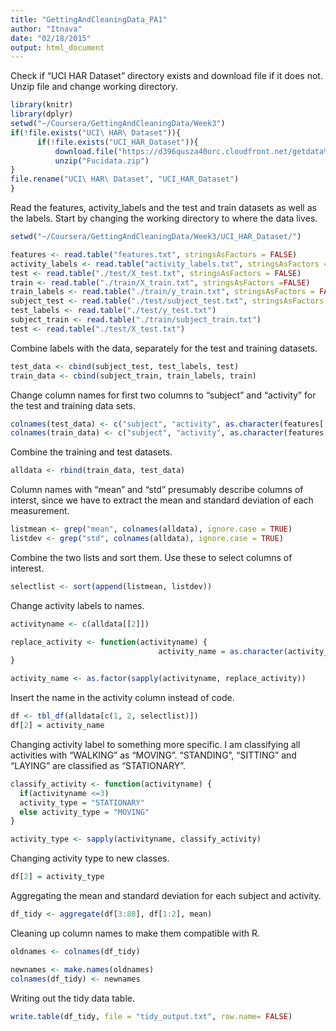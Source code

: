 ```yaml
---
title: "GettingAndCleaningData_PA1"
author: "Itnava"
date: "02/18/2015"
output: html_document
---
```


Check if "UCI HAR Dataset" directory exists and download file if it does not. Unzip file and change working directory. 

```r
library(knitr)
library(dplyr)
setwd("~/Coursera/GettingAndCleaningData/Week3")
if(!file.exists("UCI\ HAR\ Dataset")){
      if(!file.exists("UCI_HAR_Dataset")){
          download.file("https://d396qusza40orc.cloudfront.net/getdata%2Fprojectfiles%2FUCI%20HAR%20Dataset.zip", dest = "Fucidata.zip", mode = 'wb',method = "curl")
          unzip("Fucidata.zip")
}
file.rename("UCI\ HAR\ Dataset", "UCI_HAR_Dataset")
}

```
Read the features, activity_labels and the test and train datasets as well as the labels. Start by changing the working directory to where the data lives.

```r
setwd("~/Coursera/GettingAndCleaningData/Week3/UCI_HAR_Dataset/")

features <- read.table("features.txt", stringsAsFactors = FALSE)
activity_labels <- read.table("activity_labels.txt", stringsAsFactors = FALSE)
test <- read.table("./test/X_test.txt", stringsAsFactors = FALSE)
train <- read.table("./train/X_train.txt", stringsAsFactors =FALSE)
train_labels <- read.table("./train/y_train.txt", stringsAsFactors = FALSE)
subject_test <- read.table("./test/subject_test.txt", stringsAsFactors = FALSE)
test_labels <- read.table("./test/y_test.txt")
subject_train <- read.table("./train/subject_train.txt")
test <- read.table("./test/X_test.txt")
```

Combine labels with the data, separately for the test and training datasets.

```r
test_data <- cbind(subject_test, test_labels, test)
train_data <- cbind(subject_train, train_labels, train)
```

Change column names for first two columns to "subject" and "activity" for the test and training data sets.

```r
colnames(test_data) <- c("subject", "activity", as.character(features[,2]))
colnames(train_data) <- c("subject", "activity", as.character(features[,2]))
```

Combine the training and test datasets.

```r
alldata <- rbind(train_data, test_data)
```
Column names with "mean" and "std" presumably describe columns of interst, since we have to extract the mean and standard deviation of each measurement.

```r
listmean <- grep("mean", colnames(alldata), ignore.case = TRUE)
listdev <- grep("std", colnames(alldata), ignore.case = TRUE)

```
Combine the two lists and sort them. Use these to select columns of interest.

```r
selectlist <- sort(append(listmean, listdev))

```
Change activity labels to names.

```r

activityname <- c(alldata[[2]])

replace_activity <- function(activityname) {
                                 activity_name = as.character(activity_labels$V2[activityname])
}

activity_name <- as.factor(sapply(activityname, replace_activity))
```
Insert the name in the activity column instead of code.

```r

df <- tbl_df(alldata[c(1, 2, selectlist)]) 
df[2] = activity_name

```

Changing activity label to something more specific. I am classifying all activities with "WALKING" as "MOVING". "STANDING", "SITTING" and "LAYING" are classified as "STATIONARY".

```r
classify_activity <- function(activityname) {
  if(activityname <=3)
  activity_type = "STATIONARY"
  else activity_type = "MOVING"
}

activity_type <- sapply(activityname, classify_activity)

```

Changing activity type to new classes.

```r

df[2] = activity_type

```
Aggregating the mean and standard deviation for each subject and activity.

```r
df_tidy <- aggregate(df[3:88], df[1:2], mean)
```

Cleaning up column names to make them compatible with R.

```r
oldnames <- colnames(df_tidy)

newnames <- make.names(oldnames)
colnames(df_tidy) <- newnames
```

Writing out the tidy data table.

```r

write.table(df_tidy, file = "tidy_output.txt", row.name= FALSE)

```